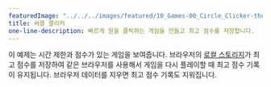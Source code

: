---
featuredImage: "../../../images/featured/10_Games-00_Circle_Clicker-thumbnail.png"
title: 써클 클리커
one-line-description: 빠르게 원을 클릭하는 게임을 만들고 최고 점수를 저장합니다.
---

이 예제는 시간 제한과 점수가 있는 게임을 보여줍니다. 브라우저의 <a href="https://developer.mozilla.org/en-US/docs/Web/API/Window/localStorage" target="_blank">로컬 스토리지</a>가 최고 점수를 저장하여 같은 브라우저를 사용해서 게임을 다시 플레이할 때 최고 점수 기록이 유지됩니다. 브라우저 데이터를 지우면 최고 점수 기록도 지워집니다.
